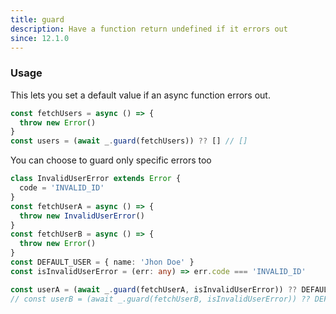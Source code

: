 ```yaml
---
title: guard
description: Have a function return undefined if it errors out
since: 12.1.0
---
```


### Usage

This lets you set a default value if an async function errors out.

```ts
const fetchUsers = async () => {
  throw new Error()
}
const users = (await _.guard(fetchUsers)) ?? [] // []
```

You can choose to guard only specific errors too

```ts
class InvalidUserError extends Error {
  code = 'INVALID_ID'
}
const fetchUserA = async () => {
  throw new InvalidUserError()
}
const fetchUserB = async () => {
  throw new Error()
}
const DEFAULT_USER = { name: 'Jhon Doe' }
const isInvalidUserError = (err: any) => err.code === 'INVALID_ID'

const userA = (await _.guard(fetchUserA, isInvalidUserError)) ?? DEFAULT_USER // { name: "Jhon Doe"}
// const userB = (await _.guard(fetchUserB, isInvalidUserError)) ?? DEFAULT_USER // this throw
```
